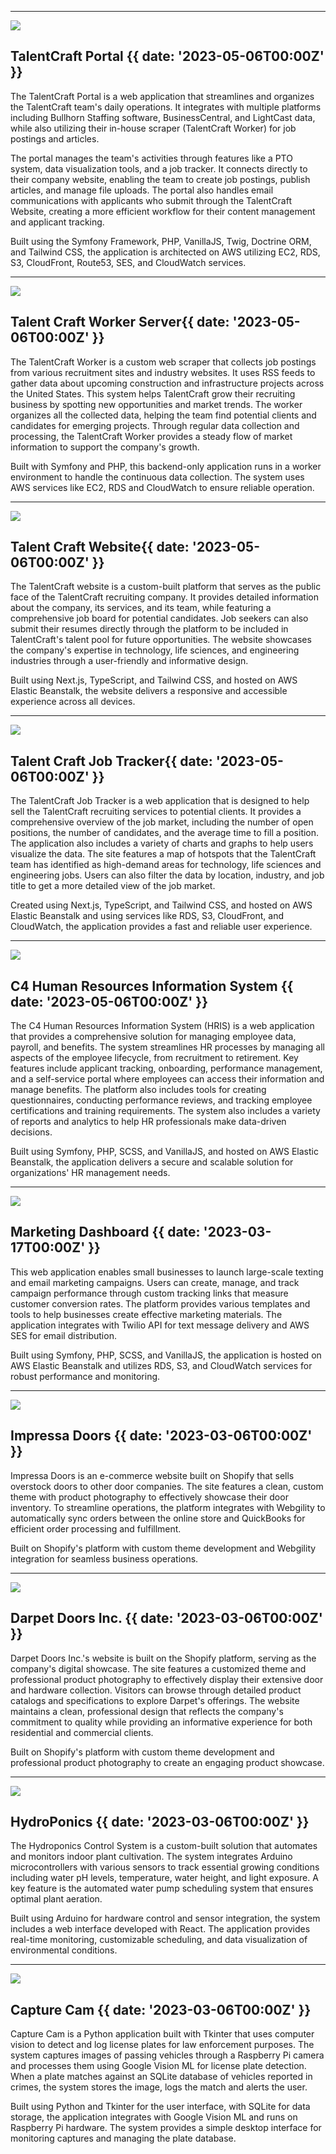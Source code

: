 

---

![]( src/images/commit-suggestions.png)

## TalentCraft Portal {{ date: '2023-05-06T00:00Z' }}

The TalentCraft Portal is a web application that streamlines and organizes the TalentCraft team's daily operations. It integrates with multiple platforms including Bullhorn Staffing software, BusinessCentral, and LightCast data, while also utilizing their in-house scraper (TalentCraft Worker) for job postings and articles.

The portal manages the team's activities through features like a PTO system, data visualization tools, and a job tracker. It connects directly to their company website, enabling the team to create job postings, publish articles, and manage file uploads. The portal also handles email communications with applicants who submit through the TalentCraft Website, creating a more efficient workflow for their content management and applicant tracking.

Built using the Symfony Framework, PHP, VanillaJS, Twig, Doctrine ORM, and Tailwind CSS, the application is architected on AWS utilizing EC2, RDS, S3, CloudFront, Route53, SES, and CloudWatch services.

---

![]( src/images/commit-suggestions.png)

## Talent Craft Worker Server{{ date: '2023-05-06T00:00Z' }}

The TalentCraft Worker is a custom web scraper that collects job postings from various recruitment sites and industry websites. It uses RSS feeds to gather data about upcoming construction and infrastructure projects across the United States.
This system helps TalentCraft grow their recruiting business by spotting new opportunities and market trends. The worker organizes all the collected data, helping the team find potential clients and candidates for emerging projects. Through regular
data collection and processing, the TalentCraft Worker provides a steady flow of market information to support the company's growth.

Built with Symfony and PHP, this backend-only application runs in a worker environment to handle the continuous data collection.
The system uses AWS services like EC2, RDS and CloudWatch to ensure reliable operation.

---

![]( src/images/commit-suggestions.png)

## Talent Craft Website{{ date: '2023-05-06T00:00Z' }}

The TalentCraft website is a custom-built platform that serves as the public face of the TalentCraft recruiting company. It provides detailed information about the company, its services, and its team, while featuring a
comprehensive job board for potential candidates. Job seekers can also submit their resumes directly through the platform to be included in TalentCraft's talent pool for future opportunities. The website showcases the company's
expertise in technology, life sciences, and engineering industries through a user-friendly and informative design.

Built using Next.js, TypeScript, and Tailwind CSS, and hosted on AWS Elastic Beanstalk, the website delivers a responsive and accessible experience across all devices.

---

![]( src/images/commit-suggestions.png)

## Talent Craft Job Tracker{{ date: '2023-05-06T00:00Z' }}

The TalentCraft Job Tracker is a web application that is designed to help sell the TalentCraft recruiting services to potential clients. It provides a comprehensive overview of the job market, including the number of open positions, the number of candidates, and the average time to fill a position. The application also includes a variety of charts and graphs to help users visualize the data.
The site features a map of hotspots that the TalentCraft team has identified as high-demand areas for technology, life sciences and engineering jobs. Users can also filter the data by location, industry, and job title to get a more detailed view of the job market.

Created using Next.js, TypeScript, and Tailwind CSS, and hosted on AWS Elastic Beanstalk and using services like RDS, S3, CloudFront, and CloudWatch, the application provides a fast and reliable user experience.

---

![]( src/images/commit-suggestions.png)

## C4 Human Resources Information System {{ date: '2023-05-06T00:00Z' }}

The C4 Human Resources Information System (HRIS) is a web application that provides a comprehensive solution for managing employee data, payroll, and benefits. The system streamlines HR processes by managing all aspects of the employee lifecycle, from
recruitment to retirement. Key features include applicant tracking, onboarding, performance management, and a self-service portal where employees can access their information and manage benefits. The platform also includes tools for creating questionnaires,
conducting performance reviews, and tracking employee certifications and training requirements. The system also includes a variety of reports and analytics to help HR professionals make data-driven decisions.

Built using Symfony, PHP, SCSS, and VanillaJS, and hosted on AWS Elastic Beanstalk, the application delivers a secure and scalable solution for organizations' HR management needs.


---

![]( src/images/configuration-files.png)

## Marketing Dashboard {{ date: '2023-03-17T00:00Z' }}

This web application enables small businesses to launch large-scale texting and email marketing campaigns. Users can create, manage, and track campaign performance through custom tracking links that measure customer conversion rates.
The platform provides various templates and tools to help businesses create effective marketing materials. The application integrates with Twilio API for text message delivery and AWS SES for email distribution.

Built using Symfony, PHP, SCSS, and VanillaJS, the application is hosted on AWS Elastic Beanstalk and utilizes RDS, S3, and CloudWatch services for robust performance and monitoring.

---

![]( src/images/dark-mode.png)

## Impressa Doors  {{ date: '2023-03-06T00:00Z' }}

Impressa Doors is an e-commerce website built on Shopify that sells overstock doors to other door companies. The site features a clean, custom theme with product photography to effectively showcase their door inventory. To streamline operations, the platform integrates with Webgility to automatically sync orders between the online store and QuickBooks for efficient order processing and fulfillment.

Built on Shopify's platform with custom theme development and Webgility integration for seamless business operations.

---

![]( src/images/dark-mode.png)

## Darpet Doors Inc.  {{ date: '2023-03-06T00:00Z' }}

Darpet Doors Inc.'s website is built on the Shopify platform, serving as the company's digital showcase. The site features a customized theme and professional product photography to effectively display their extensive door and hardware collection. Visitors can browse through detailed product catalogs and specifications to explore Darpet's offerings.
The website maintains a clean, professional design that reflects the company's commitment to quality while providing an informative experience for both residential and commercial clients.

Built on Shopify's platform with custom theme development and professional product photography to create an engaging product showcase.

---

![]( src/images/dark-mode.png)

## HydroPonics  {{ date: '2023-03-06T00:00Z' }}

The Hydroponics Control System is a custom-built solution that automates and monitors indoor plant cultivation. The system integrates Arduino microcontrollers with various sensors to track essential growing conditions including water pH levels, temperature, water height, and light exposure. A key feature is the automated water pump scheduling system that ensures optimal plant aeration.

Built using Arduino for hardware control and sensor integration, the system includes a web interface developed with React. The application provides real-time monitoring, customizable scheduling, and data visualization of environmental conditions.

---

![]( src/images/dark-mode.png)

## Capture Cam {{ date: '2023-03-06T00:00Z' }}

Capture Cam is a Python application built with Tkinter that uses computer vision to detect and log license plates for law enforcement purposes. The system captures images of passing vehicles through a Raspberry Pi camera and processes them using Google Vision ML for license plate detection. When a plate matches against an SQLite database of vehicles reported in crimes, the system stores the image, logs the match and alerts the user.

Built using Python and Tkinter for the user interface, with SQLite for data storage, the application integrates with Google Vision ML and runs on Raspberry Pi hardware. The system provides a simple desktop interface for monitoring captures and managing the plate database.